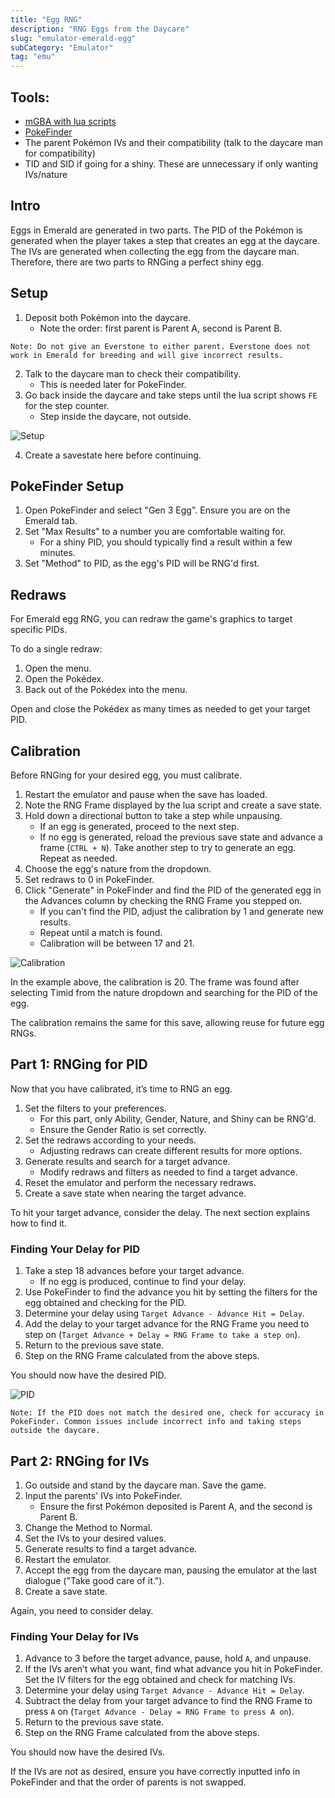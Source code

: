 ```yaml
---
title: "Egg RNG"
description: "RNG Eggs from the Daycare"
slug: "emulator-emerald-egg"
subCategory: "Emulator"
tag: "emu"
---
```


## Tools:

- [mGBA with lua scripts](/mgba-setup)
- [PokeFinder](https://github.com/Admiral-Fish/PokeFinder/releases)
- The parent Pokémon IVs and their compatibility (talk to the daycare man for compatibility)
- TID and SID if going for a shiny. These are unnecessary if only wanting IVs/nature

## Intro

Eggs in Emerald are generated in two parts. The PID of the Pokémon is generated when the player takes a step that creates an egg at the daycare. The IVs are generated when collecting the egg from the daycare man. Therefore, there are two parts to RNGing a perfect shiny egg.

## Setup

1. Deposit both Pokémon into the daycare.
   - Note the order: first parent is Parent A, second is Parent B.

```
Note: Do not give an Everstone to either parent. Everstone does not work in Emerald for breeding and will give incorrect results.
```

2. Talk to the daycare man to check their compatibility.
   - This is needed later for PokeFinder.
3. Go back inside the daycare and take steps until the lua script shows `FE` for the step counter.
   - Step inside the daycare, not outside.

![Setup](/images/Emerald/Egg/Setup.png)

4. Create a savestate here before continuing.

## PokeFinder Setup

1. Open PokeFinder and select "Gen 3 Egg". Ensure you are on the Emerald tab.
2. Set "Max Results" to a number you are comfortable waiting for.
   - For a shiny PID, you should typically find a result within a few minutes.
3. Set "Method" to PID, as the egg's PID will be RNG'd first.

## Redraws

For Emerald egg RNG, you can redraw the game's graphics to target specific PIDs.

To do a single redraw:

1. Open the menu.
2. Open the Pokédex.
3. Back out of the Pokédex into the menu.

Open and close the Pokédex as many times as needed to get your target PID.

## Calibration

Before RNGing for your desired egg, you must calibrate.

1. Restart the emulator and pause when the save has loaded.
2. Note the RNG Frame displayed by the lua script and create a save state.
3. Hold down a directional button to take a step while unpausing.
   - If an egg is generated, proceed to the next step.
   - If no egg is generated, reload the previous save state and advance a frame (`CTRL + N`). Take another step to try to generate an egg. Repeat as needed.
4. Choose the egg's nature from the dropdown.
5. Set redraws to 0 in PokeFinder.
6. Click "Generate" in PokeFinder and find the PID of the generated egg in the Advances column by checking the RNG Frame you stepped on.
   - If you can't find the PID, adjust the calibration by 1 and generate new results.
   - Repeat until a match is found.
   - Calibration will be between 17 and 21.

![Calibration](/images/Emerald/Egg/Calibration.png)

In the example above, the calibration is 20. The frame was found after selecting Timid from the nature dropdown and searching for the PID of the egg.

The calibration remains the same for this save, allowing reuse for future egg RNGs.

## Part 1: RNGing for PID

Now that you have calibrated, it’s time to RNG an egg.

1. Set the filters to your preferences.
   - For this part, only Ability, Gender, Nature, and Shiny can be RNG'd.
   - Ensure the Gender Ratio is set correctly.
2. Set the redraws according to your needs.
   - Adjusting redraws can create different results for more options.
3. Generate results and search for a target advance.
   - Modify redraws and filters as needed to find a target advance.
4. Reset the emulator and perform the necessary redraws.
5. Create a save state when nearing the target advance.

To hit your target advance, consider the delay. The next section explains how to find it.

### Finding Your Delay for PID

1. Take a step 18 advances before your target advance.
   - If no egg is produced, continue to find your delay.
2. Use PokeFinder to find the advance you hit by setting the filters for the egg obtained and checking for the PID.
3. Determine your delay using `Target Advance - Advance Hit = Delay`.
4. Add the delay to your target advance for the RNG Frame you need to step on (`Target Advance + Delay = RNG Frame to take a step on`).
5. Return to the previous save state.
6. Step on the RNG Frame calculated from the above steps.

You should now have the desired PID.

![PID](/images/Emerald/Egg/PID.png)

```
Note: If the PID does not match the desired one, check for accuracy in PokeFinder. Common issues include incorrect info and taking steps outside the daycare.
```

## Part 2: RNGing for IVs

1. Go outside and stand by the daycare man. Save the game.
2. Input the parents' IVs into PokeFinder.
   - Ensure the first Pokémon deposited is Parent A, and the second is Parent B.
3. Change the Method to Normal.
4. Set the IVs to your desired values.
5. Generate results to find a target advance.
6. Restart the emulator.
7. Accept the egg from the daycare man, pausing the emulator at the last dialogue ("Take good care of it.").
8. Create a save state.

Again, you need to consider delay.

### Finding Your Delay for IVs

1. Advance to 3 before the target advance, pause, hold `A`, and unpause.
2. If the IVs aren’t what you want, find what advance you hit in PokeFinder. Set the IV filters for the egg obtained and check for matching IVs.
3. Determine your delay using `Target Advance - Advance Hit = Delay`.
4. Subtract the delay from your target advance to find the RNG Frame to press `A` on (`Target Advance - Delay = RNG Frame to press A on`).
5. Return to the previous save state.
6. Step on the RNG Frame calculated from the above steps.

You should now have the desired IVs.

If the IVs are not as desired, ensure you have correctly inputted info in PokeFinder and that the order of parents is not swapped.
